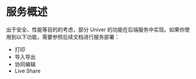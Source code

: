# 服务概述

出于安全、性能等目的的考虑，部分 Univer 的功能在后端服务中实现。如果你使用到以下功能，需要参照后续文档进行服务部署：

- 打印
- 导入导出
- 协同编辑
- Live Share
